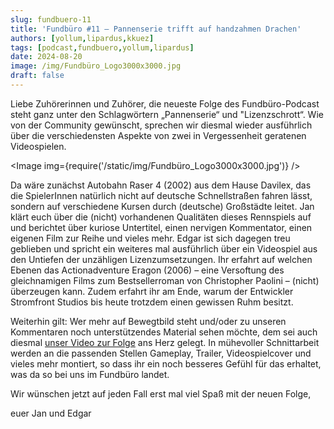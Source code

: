 ---
slug: fundbuero-11
title: 'Fundbüro #11 – Pannenserie trifft auf handzahmen Drachen'
authors: [yollum,lipardus,kkuez]
tags: [podcast,fundbuero,yollum,lipardus]
date: 2024-08-20
image: /img/Fundbüro_Logo3000x3000.jpg
draft: false
---



Liebe Zuhörerinnen und Zuhörer, die neueste Folge des Fundbüro-Podcast steht ganz unter den Schlagwörtern „Pannenserie“ und "Lizenzschrott“. Wie von der Community gewünscht, sprechen wir diesmal wieder ausführlich über die verschiedensten Aspekte von zwei in Vergessenheit geratenen Videospielen.

<Image img={require('/static/img/Fundbüro_Logo3000x3000.jpg')} />

<!--truncate-->

Da wäre zunächst Autobahn Raser 4 (2002) aus dem Hause Davilex, das die SpielerInnen natürlich nicht auf deutsche Schnellstraßen fahren lässt, sondern auf verschiedene Kursen durch (deutsche) Großstädte leitet. Jan klärt euch über die (nicht) vorhandenen Qualitäten dieses Rennspiels auf und berichtet über kuriose Untertitel, einen nervigen Kommentator, einen eigenen Film zur Reihe und vieles mehr. Edgar ist sich dagegen treu geblieben und spricht ein weiteres mal ausführlich über ein Videospiel aus den Untiefen der unzähligen Lizenzumsetzungen. Ihr erfahrt auf welchen Ebenen das Actionadventure Eragon (2006) – eine Versoftung des gleichnamigen Films zum Bestsellerroman von Christopher Paolini – (nicht) überzeugen kann. Zudem erfahrt ihr am Ende, warum der Entwickler Stromfront Studios bis heute trotzdem einen gewissen Ruhm besitzt.

Weiterhin gilt: Wer mehr auf Bewegtbild steht und/oder zu unseren Kommentaren noch unterstützendes Material sehen möchte, dem sei auch diesmal <a href="https://www.youtube.com/watch?v=41yZevXl3OY" >unser Video zur Folge</a> ans Herz gelegt. In mühevoller Schnittarbeit werden an die passenden Stellen Gameplay, Trailer, Videospielcover und vieles mehr montiert, so dass ihr ein noch besseres Gefühl für das erhaltet, was da so bei uns im Fundbüro landet.

Wir wünschen jetzt auf jeden Fall erst mal viel Spaß mit der neuen Folge,

euer Jan und Edgar

<ReactPlayer
    width="100%"
    height="50px"
    controls
    url='https://m10z.picnotes.de/Fundbuero/Fundbuero_011.mp3'
/>
